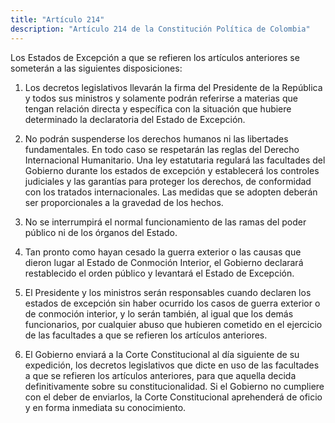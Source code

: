 ```yaml
---
title: "Artículo 214"
description: "Artículo 214 de la Constitución Política de Colombia"
---
```


Los Estados de Excepción a que se refieren los artículos anteriores se someterán a las siguientes disposiciones:

1. Los decretos legislativos llevarán la firma del Presidente de la República y todos sus ministros y solamente podrán referirse a materias que tengan relación directa y específica con la situación que hubiere determinado la declaratoria del Estado de Excepción.

2. No podrán suspenderse los derechos humanos ni las libertades fundamentales. En todo caso se respetarán las reglas del Derecho Internacional Humanitario. Una ley estatutaria regulará las facultades del Gobierno durante los estados de excepción y establecerá los controles judiciales y las garantías para proteger los derechos, de conformidad con los tratados internacionales. Las medidas que
se adopten deberán ser proporcionales a la gravedad de los hechos.

3. No se interrumpirá el normal funcionamiento de las ramas del poder público ni de los órganos del Estado.

4. Tan pronto como hayan cesado la guerra exterior o las causas que dieron lugar al Estado de Conmoción Interior, el Gobierno declarará restablecido el orden público y levantará el Estado de Excepción.

5. El Presidente y los ministros serán responsables cuando declaren los estados de excepción sin haber ocurrido los casos de guerra exterior o de conmoción interior, y lo serán también, al igual que los demás funcionarios, por cualquier abuso que hubieren cometido en el ejercicio de las facultades a que se refieren los artículos anteriores.

6. El Gobierno enviará a la Corte Constitucional al día siguiente de su expedición, los decretos legislativos que dicte en uso de las facultades a que se refieren los artículos anteriores, para que aquella decida definitivamente sobre su constitucionalidad. Si el Gobierno no cumpliere con el deber de enviarlos, la Corte Constitucional aprehenderá de oficio y en forma inmediata su conocimiento.
